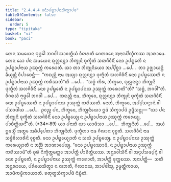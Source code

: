 ```yaml
---
title: "2.4.4.4 ᨶᩮᩫᩣᨸᨭ᩠ᨮᩣᨸᨶᩈᩥᨠ᩠ᨡᩣᨸᨴ"
tableOfContents: false
sidebar:
  order: 5
type: "tipitaka"
basket: "vi"
book: "paci"
---
```



<DynamicBreadcrumb />

<Division number="946" book="paci">

<Paragraph number="2912" book="paci">
ᨲᩮᨶ ᩈᨾᨿᩮᨶ ᨻᩩᨴ᩠ᨵᩮᩤ ᨽᨣᩅᩤ ᩈᩣᩅᨲ᩠ᨳᩥᨿᩴ ᩅᩥᩉᩁᨲᩥ ᨩᩮᨲᩅᨶᩮ ᩋᨶᩣᨳᨸᩥᨱ᩠ᨯᩥᨠᩔ ᩋᩣᩁᩣᨾᩮ. ᨲᩮᨶ ᨡᩮᩣ ᨸᨶ ᩈᨾᨿᩮᨶ ᨳᩩᩃᩖᨶᨶ᩠ᨴᩣ ᨽᩥᨠ᩠ᨡᩩᨶᩦ ᨴᩩᨠ᩠ᨡᩥᨲᩴ ᩈᩉᨩᩦᩅᩥᨶᩥᩴ ᨶᩮᩅ ᩏᨸᨭ᩠ᨮᩮᨲᩥ ᨶ ᩏᨸᨭ᩠ᨮᩣᨸᨶᩣᨿ ᩏᩔᩩᨠ᩠ᨠᩴ ᨠᩁᩮᩣᨲᩥ.
</Paragraph>

<Paragraph number="2913" book="paci">
ᨿᩣ ᨲᩣ ᨽᩥᨠ᩠ᨡᩩᨶᩥᨿᩮᩣ ᩋᨸ᩠ᨸᩥᨧ᩠ᨨᩣ …ᨸᩮ…  ᨲᩣ ᩏᨩ᩠ᨫᩣᨿᨶ᩠ᨲᩥ ᨡᩥᨿ᩠ᨿᨶ᩠ᨲᩥ ᩅᩥᨸᩣᨧᩮᨶ᩠ᨲᩥ—  “ᨠᨳᨬ᩠ᩉᩥ ᨶᩣᨾ ᩋᨿ᩠ᨿᩣ ᨳᩩᩃᩖᨶᨶ᩠ᨴᩣ ᨴᩩᨠ᩠ᨡᩥᨲᩴ ᩈᩉᨩᩦᩅᩥᨶᩥᩴ ᨶᩮᩅ ᩏᨸᨭ᩠ᨮᩮᩔᨲᩥ ᨶ ᩏᨸᨭ᩠ᨮᩣᨸᨶᩣᨿ ᩏᩔᩩᨠ᩠ᨠᩴ ᨠᩁᩥᩔᨲᩦ”ᨲᩥ …ᨸᩮ…  “ᩈᨧ᩠ᨧᩴ ᨠᩥᩁ, ᨽᩥᨠ᩠ᨡᩅᩮ, ᨳᩩᩃᩖᨶᨶ᩠ᨴᩣ ᨽᩥᨠ᩠ᨡᩩᨶᩦ ᨴᩩᨠ᩠ᨡᩥᨲᩴ ᩈᩉᨩᩦᩅᩥᨶᩥᩴ ᨶᩮᩅ ᩏᨸᨭ᩠ᨮᩮᨲᩥ ᨶ ᩏᨸᨭ᩠ᨮᩣᨸᨶᩣᨿ ᩏᩔᩩᨠ᩠ᨠᩴ ᨠᩁᩮᩣᨲᩦ”ᨲᩥ? “ᩈᨧ᩠ᨧᩴ, ᨽᨣᩅᩤ”ᨲᩥ. ᩅᩥᨣᩁᩉᩥ ᨻᩩᨴ᩠ᨵᩮᩤ ᨽᨣᩅᩤ …ᨸᩮ…  ᨠᨳᨬ᩠ᩉᩥ ᨶᩣᨾ, ᨽᩥᨠ᩠ᨡᩅᩮ, ᨳᩩᩃᩖᨶᨶ᩠ᨴᩣ ᨽᩥᨠ᩠ᨡᩩᨶᩦ ᨴᩩᨠ᩠ᨡᩥᨲᩴ ᩈᩉᨩᩦᩅᩥᨶᩥᩴ ᨶᩮᩅ ᩏᨸᨭ᩠ᨮᩮᩔᨲᩥ ᨶ ᩏᨸᨭ᩠ᨮᩣᨸᨶᩣᨿ ᩏᩔᩩᨠ᩠ᨠᩴ ᨠᩁᩥᩔᨲᩥ. ᨶᩮᨲᩴ, ᨽᩥᨠ᩠ᨡᩅᩮ, ᩋᨸ᩠ᨸᩈᨶ᩠ᨶᩣᨶᩴ ᩅᩤ ᨸᩈᩣᨴᩤᨿ …ᨸᩮ…  ᩑᩅᨬ᩠ᨧ ᨸᨶ, ᨽᩥᨠ᩠ᨡᩅᩮ, ᨽᩥᨠ᩠ᨡᩩᨶᩥᨿᩮᩣ ᩍᨾᩴ ᩈᩥᨠ᩠ᨡᩣᨸᨴᩴ ᩏᨴ᩠ᨴᩥᩈᨶ᩠ᨲᩩ—
</Paragraph>

</Division>
<Division number="947" book="paci">

<Paragraph number="2914" book="paci">
<Emphasis>“ᨿᩣ ᨸᨶ ᨽᩥᨠ᩠ᨡᩩᨶᩦ ᨴᩩᨠ᩠ᨡᩥᨲᩴ ᩈᩉᨩᩦᩅᩥᨶᩥᩴ ᨶᩮᩅ ᩏᨸᨭ᩠ᨮᩮᨿ᩠ᨿ ᨶ ᩏᨸᨭ᩠ᨮᩣᨸᨶᩣᨿ ᩏᩔᩩᨠ᩠ᨠᩴ ᨠᩁᩮᨿ᩠ᨿ, ᨸᩣᨧᩥᨲ᩠ᨲᩥᨿᨶ᩺”</Emphasis>ᨲᩥ. (*34*:<Emphasis>89</Emphasis>)
</Paragraph>

</Division>
<Division number="948" book="paci">

<Paragraph number="2915" book="paci">
<Emphasis>ᨿᩣ ᨸᨶᩣ</Emphasis>ᨲᩥ ᨿᩣ ᨿᩣᨴᩥᩈᩣ …ᨸᩮ…  <Emphasis>ᨽᩥᨠ᩠ᨡᩩᨶᩦ</Emphasis>ᨲᩥ …ᨸᩮ…  ᩋᨿᩴ ᩍᨾᩈ᩠ᨾᩥᩴ ᩋᨲ᩠ᨳᩮ ᩋᨵᩥᨸ᩠ᨸᩮᨲᩣ ᨽᩥᨠ᩠ᨡᩩᨶᩦᨲᩥ.
</Paragraph>

<Paragraph number="2916" book="paci">
<Emphasis>ᨴᩩᨠ᩠ᨡᩥᨲᩣ</Emphasis> ᨶᩣᨾ ᨣᩥᩃᩣᨶᩣ ᩅᩩᨧ᩠ᨧᨲᩥ.
</Paragraph>

<Paragraph number="2917" book="paci">
<Emphasis>ᩈᩉᨩᩦᩅᩥᨶᩦ</Emphasis> ᨶᩣᨾ ᩈᨴ᩠ᨵᩥᩅᩥᩉᩣᩁᩥᨶᩦ ᩅᩩᨧ᩠ᨧᨲᩥ.
</Paragraph>

<Paragraph number="2918" book="paci">
<Emphasis>ᨶᩮᩅ ᩏᨸᨭ᩠ᨮᩮᨿ᩠ᨿᩣ</Emphasis>ᨲᩥ ᨶ ᩈᨿᩴ ᩏᨸᨭ᩠ᨮᩮᨿ᩠ᨿ.
</Paragraph>

<Paragraph number="2919" book="paci">
<Emphasis>ᨶ ᩏᨸᨭ᩠ᨮᩣᨸᨶᩣᨿ ᩏᩔᩩᨠ᩠ᨠᩴ ᨠᩁᩮᨿ᩠ᨿᩣ</Emphasis>ᨲᩥ ᨶ ᩋᨬ᩠ᨬᩴ ᩋᩣᨱᩣᨸᩮᨿ᩠ᨿ.
</Paragraph>

<Paragraph number="2920" book="paci">
“ᨶᩮᩅ ᩏᨸᨭ᩠ᨮᩮᩔᩣᨾᩥ, ᨶ ᩏᨸᨭ᩠ᨮᩣᨸᨶᩣᨿ ᩏᩔᩩᨠ᩠ᨠᩴ ᨠᩁᩥᩔᩣᨾᩦ”ᨲᩥ ᨵᩩᩁᩴ ᨶᩥᨠ᩠ᨡᩥᨲ᩠ᨲᨾᨲ᩠ᨲᩮ ᩋᩣᨸᨲ᩠ᨲᩥ ᨸᩣᨧᩥᨲ᩠ᨲᩥᨿᩔ. ᩋᨶ᩠ᨲᩮᩅᩤᩈᩥᨶᩥᩴ ᩅᩤ ᩋᨶᩩᨸᩈᨾ᩠ᨸᨶ᩠ᨶᩴ ᩅᩤ ᨶᩮᩅ ᩏᨸᨭ᩠ᨮᩮᨲᩥ, ᨶ ᩏᨸᨭ᩠ᨮᩣᨸᨶᩣᨿ ᩏᩔᩩᨠ᩠ᨠᩴ ᨠᩁᩮᩣᨲᩥ, ᩋᩣᨸᨲ᩠ᨲᩥ ᨴᩩᨠ᩠ᨠᨭᩔ.
</Paragraph>

</Division>
<Division number="949" book="paci">

<Paragraph number="2921" book="paci">
ᩋᨶᩣᨸᨲ᩠ᨲᩥ—  ᩈᨲᩥ ᩋᨶ᩠ᨲᩁᩣᨿᩮ, ᨸᩁᩥᨿᩮᩈᩥᨲ᩠ᩅᩣ ᨶ ᩃᨽᨲᩥ, ᨣᩥᩃᩣᨶᩣᨿ, ᩋᩣᨸᨴᩤᩈᩩ, ᩏᨾ᩠ᨾᨲ᩠ᨲᩥᨠᩣᨿ, ᩋᩣᨴᩥᨠᨾ᩠ᨾᩥᨠᩣᨿᩣᨲᩥ.

</Paragraph>
</Division>

<Paragraph number="2922" type="center" book="paci">
ᨧᨲᩩᨲ᩠ᨳᩈᩥᨠ᩠ᨡᩣᨸᨴᩴ ᨶᩥᨭ᩠ᨮᩥᨲᩴ.
</Paragraph>